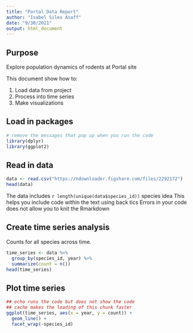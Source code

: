 ```yaml
---
title: "Portal Data Report"
author: "Isabel Siles Asaff"
date: "9/30/2021"
output: html_document
---
```



## Purpose

Explore population dynamics of rodents at Portal site

This document show how to: 

1. Load data from project
2. Process into time series
3. Make visualizations

## Load in packages

```r
# remove the messages that pop up when you run the code
library(dplyr)
library(ggplot2)
```

## Read in data
```r
data <- read.csv("https://ndownloader.figshare.com/files/2292172")
head(data)
```

The data includes `r length(unique(data$species_id))` species idea
This helps you include code within the text using back tics
Errors in your code does not allow you to knit the Rmarkdown

## Create time series analysis

Counts for all species across time.
```r
time_series <- data %>%
  group_by(species_id, year) %>%
  summarize(count = n())
head(time_series)
```

## Plot time series
```r
## echo runs the code but does not show the code
## cache makes the loading of this chunk faster 
ggplot(time_series, aes(x = year, y = count)) +
  geom_line() +
  facet_wrap(~species_id)
```

